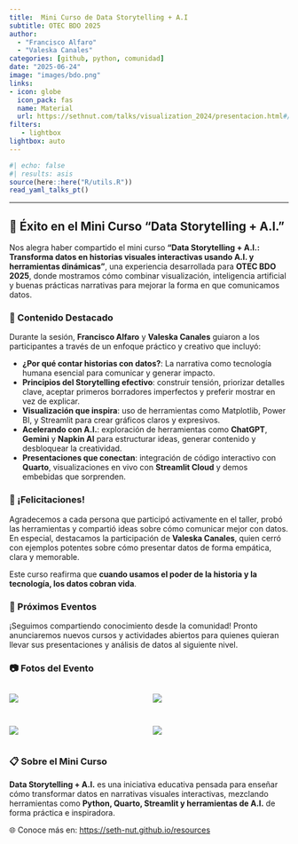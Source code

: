 ```yaml
---
title:  Mini Curso de Data Storytelling + A.I
subtitle: OTEC BDO 2025
author: 
  - "Francisco Alfaro"
  - "Valeska Canales"
categories: [github, python, comunidad]
date: "2025-06-24"
image: "images/bdo.png"
links:
- icon: globe
  icon_pack: fas
  name: Material
  url: https://sethnut.com/talks/visualization_2024/presentacion.html#/title-slide
filters:
   - lightbox
lightbox: auto
---
```


```r
#| echo: false
#| results: asis
source(here::here("R/utils.R"))
read_yaml_talks_pt()
```

------------------------------------------------------------------------



## 🎉 Éxito en el Mini Curso **"Data Storytelling + A.I."**

Nos alegra haber compartido el mini curso **"Data Storytelling + A.I.: Transforma datos en historias visuales interactivas usando A.I. y herramientas dinámicas"**, una experiencia desarrollada para **OTEC BDO 2025**, donde mostramos cómo combinar visualización, inteligencia artificial y buenas prácticas narrativas para mejorar la forma en que comunicamos datos.

### 🌟 Contenido Destacado

Durante la sesión, **Francisco Alfaro** y **Valeska Canales** guiaron a los participantes a través de un enfoque práctico y creativo que incluyó:

* **¿Por qué contar historias con datos?**: La narrativa como tecnología humana esencial para comunicar y generar impacto.
* **Principios del Storytelling efectivo**: construir tensión, priorizar detalles clave, aceptar primeros borradores imperfectos y preferir mostrar en vez de explicar.
* **Visualización que inspira**: uso de herramientas como Matplotlib, Power BI, y Streamlit para crear gráficos claros y expresivos.
* **Acelerando con A.I.**: exploración de herramientas como **ChatGPT**, **Gemini** y **Napkin AI** para estructurar ideas, generar contenido y desbloquear la creatividad.
* **Presentaciones que conectan**: integración de código interactivo con **Quarto**, visualizaciones en vivo con **Streamlit Cloud** y demos embebidas que sorprenden.

### 👏 ¡Felicitaciones!

Agradecemos a cada persona que participó activamente en el taller, probó las herramientas y compartió ideas sobre cómo comunicar mejor con datos. En especial, destacamos la participación de **Valeska Canales**, quien cerró con ejemplos potentes sobre cómo presentar datos de forma empática, clara y memorable.

Este curso reafirma que **cuando usamos el poder de la historia y la tecnología, los datos cobran vida**.

### 📅 Próximos Eventos

¡Seguimos compartiendo conocimiento desde la comunidad!
Pronto anunciaremos nuevos cursos y actividades abiertos para quienes quieran llevar sus presentaciones y análisis de datos al siguiente nivel.

### 📷 Fotos del Evento

::: {style="display: grid; grid-template-columns: repeat(2, 1fr); grid-gap: 1em;"}
![](images/img_01.jpeg){group="pyday-gallery"}

![](images/img_02.jpeg){group="pyday-gallery"}

![](images/img_03.jpeg){group="pyday-gallery"}

![](images/img_04.jpeg){group="pyday-gallery"}




:::

### 📋 Sobre el Mini Curso

**Data Storytelling + A.I.** es una iniciativa educativa pensada para enseñar cómo transformar datos en narrativas visuales interactivas, mezclando herramientas como **Python, Quarto, Streamlit y herramientas de A.I.** de forma práctica e inspiradora.

🌐 Conoce más en: [https://seth-nut.github.io/resources](https://seth-nut.github.io/resources)

